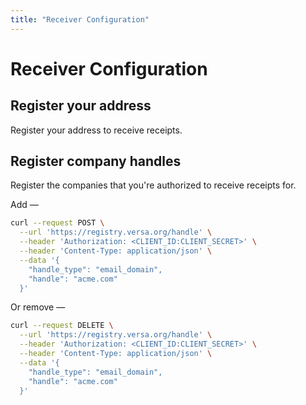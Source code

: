 ```yaml
---
title: "Receiver Configuration"
---
```


# Receiver Configuration

## Register your address

Register your address to receive receipts.

## Register company handles

Register the companies that you're authorized to receive receipts for.

Add —

```bash
curl --request POST \
  --url 'https://registry.versa.org/handle' \
  --header 'Authorization: <CLIENT_ID:CLIENT_SECRET>' \
  --header 'Content-Type: application/json' \
  --data '{
    "handle_type": "email_domain",
    "handle": "acme.com"
  }'
```

Or remove —

```bash
curl --request DELETE \
  --url 'https://registry.versa.org/handle' \
  --header 'Authorization: <CLIENT_ID:CLIENT_SECRET>' \
  --header 'Content-Type: application/json' \
  --data '{
    "handle_type": "email_domain",
    "handle": "acme.com"
  }'
```

